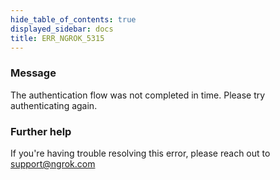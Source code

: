 ```yaml
---
hide_table_of_contents: true
displayed_sidebar: docs
title: ERR_NGROK_5315
---
```




### Message

The authentication flow was not completed in time. Please try authenticating again.

<ErrorDetails error="err_ngrok_5315" />

### Further help

If you're having trouble resolving this error, please reach out to [support@ngrok.com](mailto:support@ngrok.com?subject=Help%20with%20ERR_NGROK_5315)

